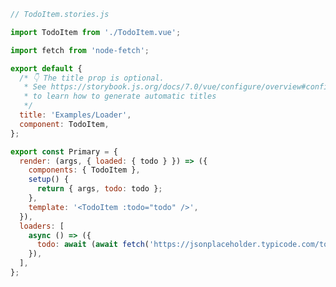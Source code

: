 ```js
// TodoItem.stories.js

import TodoItem from './TodoItem.vue';

import fetch from 'node-fetch';

export default {
  /* 👇 The title prop is optional.
   * See https://storybook.js.org/docs/7.0/vue/configure/overview#configure-story-loading
   * to learn how to generate automatic titles
   */
  title: 'Examples/Loader',
  component: TodoItem,
};

export const Primary = {
  render: (args, { loaded: { todo } }) => ({
    components: { TodoItem },
    setup() {
      return { args, todo: todo };
    },
    template: '<TodoItem :todo="todo" />',
  }),
  loaders: [
    async () => ({
      todo: await (await fetch('https://jsonplaceholder.typicode.com/todos/1')).json(),
    }),
  ],
};
```